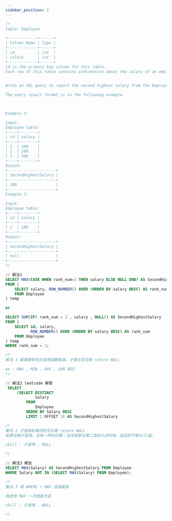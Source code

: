 ```yaml
---
sidebar_position: 1
---
```


```sql
/*
Table: Employee

+-------------+------+
| Column Name | Type |
+-------------+------+
| id          | int  |
| salary      | int  |
+-------------+------+
id is the primary key column for this table.
Each row of this table contains information about the salary of an employee.
 

Write an SQL query to report the second highest salary from the Employee table. If there is no second highest salary, the query should report null.

The query result format is in the following example.

 

Example 1:

Input: 
Employee table:
+----+--------+
| id | salary |
+----+--------+
| 1  | 100    |
| 2  | 200    |
| 3  | 300    |
+----+--------+
Output: 
+---------------------+
| SecondHighestSalary |
+---------------------+
| 200                 |
+---------------------+
Example 2:

Input: 
Employee table:
+----+--------+
| id | salary |
+----+--------+
| 1  | 100    |
+----+--------+
Output: 
+---------------------+
| SecondHighestSalary |
+---------------------+
| null                |
+---------------------+
*/

// 解法1 
SELECT MAX(CASE WHEN rank_num=2 THEN salary ELSE NULL END) AS SecondHighestSalary
FROM (
    SELECT salary, ROW_NUMBER() OVER (ORDER BY salary DESC) AS rank_num
    FROM Employee
) temp

or 

SELECT SUM(IF( rank_num = 2 , salary , NULL)) AS SecondHighestSalary
FROM (
    SELECT id, salary,
           ROW_NUMBER() OVER (ORDER BY salary DESC) AS rank_num
    FROM Employee
) temp
WHERE rank_num = 2;

/*
解法 1 都需要對空白值用函數取值，才會在空白時 return NULL

ex : MAX , MIN , AVG , SUM 都行
*/

// 解法2 leetcode 解答
 SELECT
     (SELECT DISTINCT
             Salary
         FROM
             Employee
         ORDER BY Salary DESC
         LIMIT 1 OFFSET 1) AS SecondHighestSalary

/*
解法 2 子查詢如果找到空白會 return NULL
如果没用子查询，会有一样的问题：当没有薪水第二高的人的时候，返回的不是null值。

skill : 子查詢 , NULL

*/

// 解法3 網友
SELECT MAX(Salary) AS SecondHighestSalary FROM Employee
WHERE Salary NOT IN (SELECT MAX(Salary) FROM Employee);

/*
解法 3 用 WHERE + MAX 過濾最高

再使用 MAX 一次就是次高

skill : 子查詢 , NULL

*/
```
